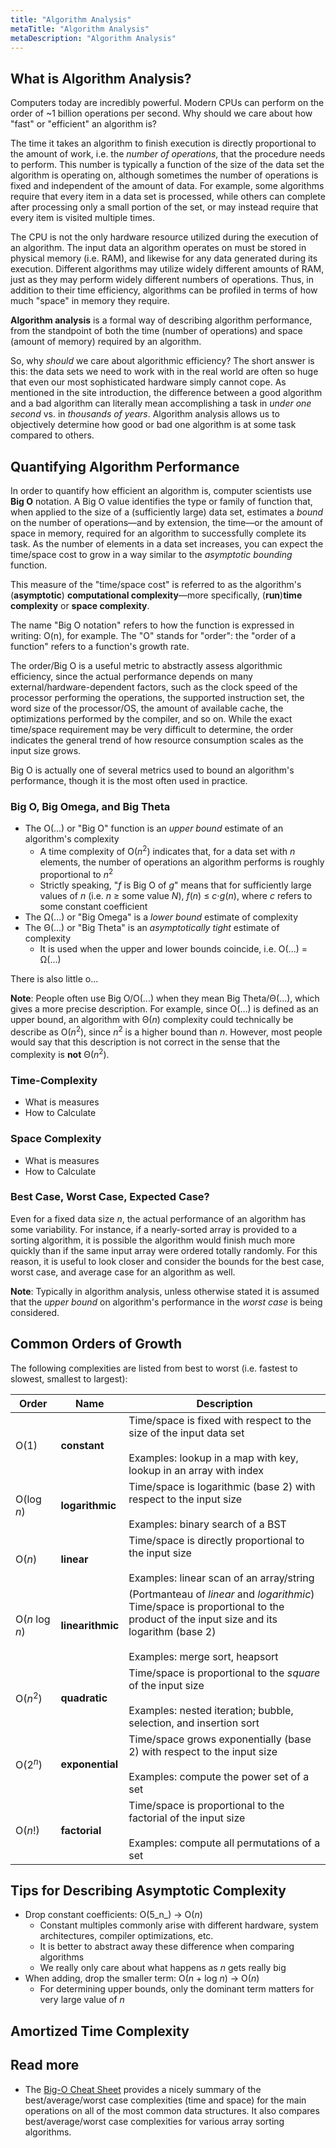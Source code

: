 ```yaml
---
title: "Algorithm Analysis"
metaTitle: "Algorithm Analysis"
metaDescription: "Algorithm Analysis"
---
```



## What is Algorithm Analysis?

Computers today are incredibly powerful. Modern CPUs can perform on the order of ~1 billion operations per second. Why should we care about how "fast" or "efficient" an algorithm is?

The time it takes an <GatsbyLink to='/algorithms'>algorithm</GatsbyLink> to finish execution is directly proportional to the amount of work, i.e. the _number of operations_, that the procedure needs to perform. This number is typically a function of the size of the data set the algorithm is operating on, although sometimes the number of operations is fixed and independent of the amount of data. For example, some algorithms require that every item in a data set is processed, while others can complete after processing only a small portion of the set, or may instead require that every item is visited multiple times.

The CPU is not the only hardware resource utilized during the execution of an algorithm. The input data an algorithm operates on must be stored in physical memory (i.e. RAM), and likewise for any data generated during its execution. Different algorithms may utilize widely different amounts of RAM, just as they may perform widely different numbers of operations. Thus, in addition to their time efficiency, algorithms can be profiled in terms of how much "space" in memory they require.

**Algorithm analysis** is a formal way of describing algorithm performance, from the standpoint of both the time (number of operations) and space (amount of memory) required by an algorithm.

So, why _should_ we care about algorithmic efficiency? The short answer is this: the data sets we  need to work with in the real world are often so huge that even our most sophisticated hardware simply cannot cope. As mentioned in the <GatsbyLink to='/'>site introduction</GatsbyLink>, the difference between a good algorithm and a bad algorithm can literally mean accomplishing a task in _under one second_ vs. in _thousands of years_. Algorithm analysis allows us to objectively determine how good or bad one algorithm is at some task compared to others.

## Quantifying Algorithm Performance

In order to quantify how efficient an algorithm is, computer scientists use **Big O** notation. A Big O value identifies the type or family of function that, when applied to the size of a (sufficiently large) data set, estimates a _bound_ on the number of operations&mdash;and by extension, the time&mdash;or the amount of space in memory, required for an algorithm to successfully complete its task. As the number of elements in a data set increases, you can expect the time/space cost to grow in a way similar to the _asymptotic bounding_ function.

This measure of the "time/space cost" is referred to as the algorithm's (**asymptotic**) **computational complexity**&mdash;more specifically, (**run**)**time complexity** or **space complexity**.

The name "Big O notation" refers to how the function is expressed in writing: O(n), for example. The "O" stands for "order": the "order of a function" refers to a function's growth rate. 

The order/Big O is a useful metric to abstractly assess algorithmic efficiency, since the actual performance depends on many external/hardware-dependent factors, such as the clock speed of the processor performing the operations, the supported instruction set, the word size of the processor/OS, the amount of available cache, the optimizations performed by the compiler, and so on. While the exact time/space requirement may be very difficult to determine, the order indicates the general trend of how resource consumption scales as the input size grows.  

Big O is actually one of several metrics used to bound an algorithm's performance, though it is the most often used in practice.

### Big O, Big Omega, and Big Theta
- The O(...) or "Big O" function is an _upper bound_ estimate of an algorithm's complexity
    - A time complexity of O(_n_<sup>2</sup>) indicates that, for a data set with _n_ elements, the number of operations an algorithm performs is roughly proportional to _n_<sup>2</sup>
    - Strictly speaking, "_f_ is Big O of _g_" means that for sufficiently large values of _n_ (i.e. _n_ &ge; some value _N_), _f_(_n_) &le; _c_&sdot;_g_(_n_), where _c_ refers to some constant coefficient
- The &Omega;(...) or "Big Omega" is a _lower bound_ estimate of complexity
- The &Theta;(...) or "Big Theta" is an _asymptotically tight_ estimate of complexity
    - It is used when the upper and lower bounds coincide, i.e. O(...) = &Omega;(...)

There is also little o...

**Note**: People often use Big O/O(...) when they mean Big Theta/&Theta;(...), which gives a more precise description. For example, since O(...) is defined as an upper bound, an algorithm with &Theta;(_n_) complexity could technically be describe as O(_n_<sup>2</sup>), since _n_<sup>2</sup> is a higher bound than _n_. However, most people would say that this description is not correct in the sense that the complexity is **not** &Theta;(_n_<sup>2</sup>).

### Time-Complexity
- What is measures
- How to Calculate

### Space Complexity
- What is measures
- How to Calculate

### Best Case, Worst Case, Expected Case?

Even for a fixed data size _n_, the actual performance of an algorithm has some variability. For instance, if a nearly-sorted array is provided to a sorting algorithm, it is possible the algorithm would finish much more quickly than if the same input array were ordered totally randomly. For this reason, it is useful to look closer and consider the bounds for the best case, worst case, and average case for an algorithm as well.

**Note**: Typically in algorithm analysis, unless otherwise stated it is assumed that the _upper bound_ on algorithm's performance in the _worst case_ is being considered.

## Common Orders of Growth

 The following complexities are listed from best to worst (i.e. fastest to slowest, smallest to largest):


| Order              | Name                  | Description              |
| ------------------ | --------------------- | ----------------------- |
| O(1)               | **constant**     | Time/space is fixed with respect to the size of the input data set <br/><br/>Examples: lookup in a map with key, lookup in an array with index |
| O(log _n_)         | **logarithmic**  | Time/space is logarithmic (base 2) with respect to the input size <br/><br/>Examples: binary search of a BST |
| O(_n_)             | **linear**       | Time/space is directly proportional to the input size <br/><br/>Examples: linear scan of an array/string |
| <div class="nowrap">O(_n_ log _n_)</div>     | **linearithmic** | (Portmanteau of _linear_ and _logarithmic_) <br/>Time/space is proportional to the product of the input size and its logarithm (base 2) <br/><br/>Examples: merge sort, heapsort |
| O(_n_<sup>2</sup>) | **quadratic**    | Time/space is proportional to the _square_ of the input size <br/><br/>Examples: nested iteration; bubble, selection, and insertion sort |
| O(2<sup>_n_</sup>) | **exponential**  | Time/space grows exponentially (base 2) with respect to the input size <br/><br/>Examples: compute the power set of a set |
| O(_n_!) | **factorial**  | Time/space is proportional to the factorial of the input size <br/><br/>Examples: compute all permutations of a set |

## Tips for Describing Asymptotic Complexity

- Drop constant coefficients: O(5_n_) &rarr; O(_n_)
    - Constant multiples commonly arise with different hardware, system architectures, compiler optimizations, etc.
    - It is better to abstract away these difference when comparing algorithms
    - We really only care about what happens as _n_ gets really big
- When adding, drop the smaller term: O(_n_ + log _n_) &rarr; O(_n_)
    - For determining upper bounds, only the dominant term matters for very large value of _n_


## Amortized Time Complexity


## Read more

- The [Big-O Cheat Sheet](https://www.bigocheatsheet.com/) provides a nicely summary of the best/average/worst case complexities (time and space) for the main operations on all of the most common data structures. It also compares best/average/worst case complexities for various array sorting algorithms.